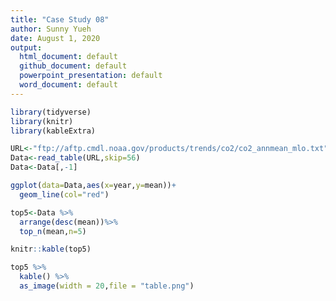 ```yaml
---
title: "Case Study 08"
author: Sunny Yueh
date: August 1, 2020
output:
  html_document: default
  github_document: default
  powerpoint_presentation: default
  word_document: default
---
```

```r
library(tidyverse)
library(knitr)
library(kableExtra)

URL<-"ftp://aftp.cmdl.noaa.gov/products/trends/co2/co2_annmean_mlo.txt"
Data<-read_table(URL,skip=56) 
Data<-Data[,-1]

```

```r
ggplot(data=Data,aes(x=year,y=mean))+
  geom_line(col="red")

top5<-Data %>%
  arrange(desc(mean))%>%
  top_n(mean,n=5)

knitr::kable(top5)

```

```r
top5 %>% 
  kable() %>% 
  as_image(width = 20,file = "table.png")

```